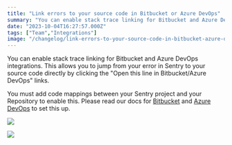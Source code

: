 ```yaml
---
title: "Link errors to your source code in Bitbucket or Azure DevOps"
summary: "You can enable stack trace linking for Bitbucket and Azure DevOps integrations. This allows you to jump from your error in Sentry to your source code..."
date: "2023-10-04T16:27:57.000Z"
tags: ["Team","Integrations"]
image: "/changelog/link-errors-to-your-source-code-in-bitbucket-azure-devops.jpeg"
---
```


  You can enable stack trace linking for Bitbucket and Azure DevOps integrations. This allows you to jump from your error in Sentry to your source code directly by clicking the "Open this line in Bitbucket/Azure DevOps" links.

You must add code mappings between your Sentry project and your Repository to enable this. Please read our docs for [Bitbucket](https://docs.sentry.io/product/integrations/source-code-mgmt/bitbucket/#stack-trace-linking) and [Azure DevOps](https://docs.sentry.io/product/integrations/source-code-mgmt/azure-devops/#stack-trace-linking) to set this up.

![](https://storage.googleapis.com/sentry-docs-changelog/link-errors-to-your-source-code-in-bitbucket-azure-devops-1.jpg)

![](https://storage.googleapis.com/sentry-docs-changelog/link-errors-to-your-source-code-in-bitbucket-azure-devops-2.jpg)

